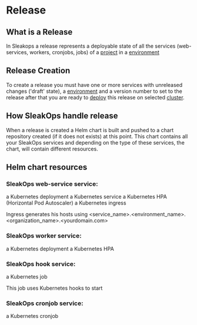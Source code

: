 
# Release

## What is a Release

In Sleakops a release represents a deployable state of all the services (web-services, workers, cronjobs, jobs) of a [project](/project) in a [environment](/environment)

## Release Creation

To create a release you must have one or more services with unreleased changes ('draft' state), a [environment](/environment) and a version number to set to the release
after that you are ready to [deploy](/deployment) this release on selected [cluster](/cluster).

## How SleakOps handle release

When a release is created a Helm chart is built and pushed to a chart repository created (if it does not exists) at this point.
This chart contains all your SleakOps services and depending on the type of these services, the chart, will contain different resources.

## Helm chart resources

### SleakOps web-service service:

a Kubernetes deployment
a Kubernetes service
a Kubernetes HPA (Horizontal Pod Autoscaler)
a Kubernetes ingress

Ingress generates his hosts using <service_name>.<environment_name>.<organization_name>\.<yourdomain\.com>

### SleakOps worker service:

a Kubernetes deployment
a Kubernetes HPA

### SleakOps hook service:

a Kubernetes job

This job uses Kubernetes hooks to start

### SleakOps cronjob service:

a Kubernetes cronjob
